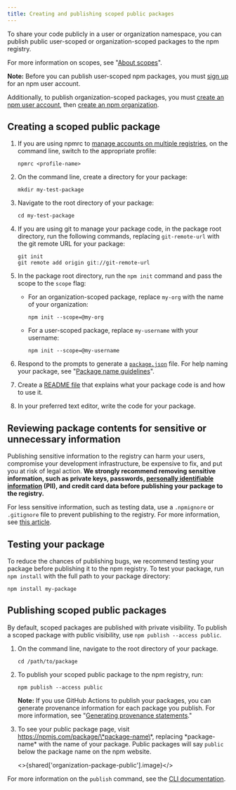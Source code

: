 ```yaml
---
title: Creating and publishing scoped public packages
---
```



To share your code publicly in a user or organization namespace, you can publish public user-scoped or organization-scoped packages to the npm registry.

For more information on scopes, see "[About scopes][scopes]".

<Note>

**Note:** Before you can publish user-scoped npm packages, you must [sign up](https://www.npmjs.com/signup) for an npm user account.

Additionally, to publish organization-scoped packages, you must [create an npm user account](https://www.npmjs.com/signup), then [create an npm organization](https://www.npmjs.com/signup?next=/org/create).

</Note>

## Creating a scoped public package

1. If you are using npmrc to [manage accounts on multiple registries][reg-config], on the command line, switch to the appropriate profile:

   ```
   npmrc <profile-name>
   ```

2. On the command line, create a directory for your package:

   ```
   mkdir my-test-package
   ```

3. Navigate to the root directory of your package:

   ```
   cd my-test-package
   ```

4. If you are using git to manage your package code, in the package root directory, run the following commands, replacing `git-remote-url` with the git remote URL for your package:

   ```
   git init
   git remote add origin git://git-remote-url
   ```

5. In the package root directory, run the `npm init` command and pass the scope to the `scope` flag:

   - For an organization-scoped package, replace `my-org` with the name of your organization:

     ```
     npm init --scope=@my-org
     ```

   - For a user-scoped package, replace `my-username` with your username:
     ```
     npm init --scope=@my-username
     ```

6. Respond to the prompts to generate a [`package.json`](https://docs.npmjs.com/about-package-json-and-package-lock-json-files) file. For help naming your package, see "[Package name guidelines][pkg-name]".
7. Create a [README file][readme-file] that explains what your package code is and how to use it.
8. In your preferred text editor, write the code for your package.

## Reviewing package contents for sensitive or unnecessary information

Publishing sensitive information to the registry can harm your users, compromise your development infrastructure, be expensive to fix, and put you at risk of legal action. **We strongly recommend removing sensitive information, such as private keys, passwords, [personally identifiable information][pii] (PII), and credit card data before publishing your package to the registry.**

For less sensitive information, such as testing data, use a `.npmignore` or `.gitignore` file to prevent publishing to the registry. For more information, see [this article][developers].

## Testing your package

To reduce the chances of publishing bugs, we recommend testing your package before publishing it to the npm registry. To test your package, run `npm install` with the full path to your package directory:

```
npm install my-package
```

## Publishing scoped public packages

By default, scoped packages are published with private visibility. To publish a scoped package with public visibility, use `npm publish --access public`.

1. On the command line, navigate to the root directory of your package.

   ```
   cd /path/to/package
   ```

2. To publish your scoped public package to the npm registry, run:

   ```
   npm publish --access public
   ```

   <Note>

   **Note:** If you use GitHub Actions to publish your packages, you can generate provenance information for each package you publish. For more information, see "[Generating provenance statements][provenance-how-to]."

   </Note>

3. To see your public package page, visit https://npmjs.com/package/\*package-name\*, replacing \*package-name\* with the name of your package. Public packages will say `public` below the package name on the npm website.

   <>{shared['organization-package-public'].image}</>

For more information on the `publish` command, see the [CLI documentation][cli-publish].

[scopes]: /about-scopes
[user-signup]: https://www.npmjs.com/signup
[create-org]: https://www.npmjs.com/signup?next=/org/create
[reg-config]: configuring-your-registry-settings-as-an-npm-enterprise-user
[pkg-name]: package-name-guidelines
[readme-file]: about-package-readme-files
[developers]: /misc/developers#keeping-files-out-of-your-package
[cli-publish]: /cli/publish
[pii]: https://en.wikipedia.org/wiki/Personally_identifiable_information
[provenance-how-to]: /generating-provenance-statements

